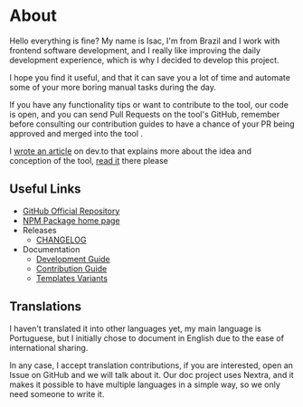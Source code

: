 # About

Hello everything is fine? My name is Isac, I'm from Brazil and I work with frontend software development, and I really like improving the daily development experience, which is why I decided to develop this project.

I hope you find it useful, and that it can save you a lot of time and automate some of your more boring manual tasks during the day.

If you have any functionality tips or want to contribute to the tool, our code is open, and you can send Pull Requests on the tool's GitHub, remember before consulting our contribution guides to have a chance of your PR being approved and merged into the tool .

I [wrote an article](https://dev.to/ipetinate/clingon-the-cli-tool-for-resource-generation-1gfi) on dev.to that explains more about the idea and conception of the tool, [read it](https://dev.to/ipetinate/clingon-the-cli-tool-for-resource-generation-1gfi) there please

## Useful Links

- [GitHub Official Repository](https://www.github.com/ipetinate/clingon)
- [NPM Package home page](https://www.npmjs.com/package/clingon)
- Releases
  - [CHANGELOG](https://github.com/ipetinate/clingon/blob/main/CHANGELOG.md)
- Documentation
  - [Development Guide](https://github.com/ipetinate/clingon/blob/main/doc/DEVELOPMENT_GUIDE.md)
  - [Contribution Guide](https://github.com/ipetinate/clingon/blob/main/doc/CONTRIBUTION_GUIDE.md)
  - [Templates Variants](https://github.com/ipetinate/clingon/blob/main/doc/TEMPLATES.md)

## Translations

I haven't translated it into other languages yet, my main language is Portuguese, but I initially chose to document in English due to the ease of international sharing.

In any case, I accept translation contributions, if you are interested, open an Issue on GitHub and we will talk about it. Our doc project uses Nextra, and it makes it possible to have multiple languages in a simple way, so we only need someone to write it.
